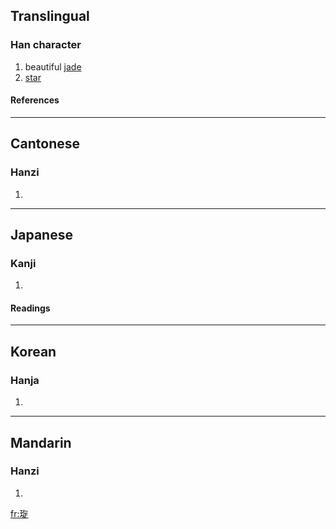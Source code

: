 ==Translingual==
===Han character===
{{Han char|rn=96|rad=玉|as=07|sn=11|four=1818<sub>1</sub>|canj=一土人弓人 (MGONO)}}
# beautiful [[jade]]
# [[star]]
====References====
{{Han ref|kx=0732.260|dkj=21008|dj=1144.030|hdz=21117.120|uh=7401|ud=29697|bh=D66F|bd=54895}}

----
==Cantonese==
===Hanzi===
{{yue-hanzi|jyut=|y=syun4}}
# {{defn|Cantonese}}

----
==Japanese==
===Kanji===
{{ja-kanji|grade=|rs=玉07}}
# {{defn|Japanese}} 
====Readings====
{{ja-readings|on=[[ぜん]] (zen), [[せん]] (sen), [[けい]] (kei)|kun=}}

----
==Korean==
===Hanja===
{{ko-hanja|hangeul=[[선]]|eumhun=|rv=seon|mr=sŏn|y=sen}}
# {{defn|Korean}}

----
==Mandarin==
===Hanzi===
{{cmn-hanzi|pin=[[xu]] (xuan), [[xuán]] (xuan2)|wg=<sup>n</sup>, hsüan<sup>2</sup>}}
# {{defn|Mandarin}}

[[fr:琁]]